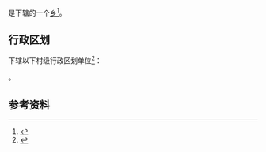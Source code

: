 {{中国乡级行政区|54/24/27/206/000}}

'''{{PAGENAMEBASE}}'''是{{PRC admin/fullname|54/24/27/206/000|3}}下辖的一个[[乡_(中华人民共和国)|乡]]<ref>{{PRC admin/ref sgc|{{PRC admin/parent|54/24/27/206/000}}}}</ref>。

== 行政区划 ==
{{PAGENAMEBASE}}下辖以下村级行政区划单位<ref>{{PRC admin/ref sgc|54/24/27/206/000}}</ref>：

{{PRC admin/children|54/24/27/206/000}}。

== 参考资料 ==
{{reflist}}

{{西藏行政区划小作品}}
{{PRC admin/navcat|54/24/27/206/000}}